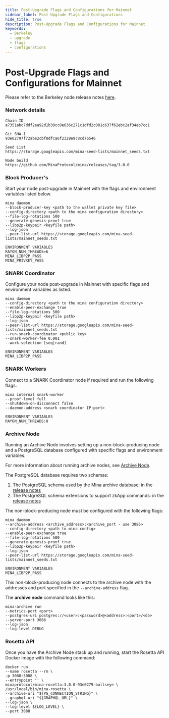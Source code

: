 ```yaml
---
title: Post-Upgrade Flags and Configurations for Mainnet
sidebar_label: Post-Upgrade Flags and Configurations
hide_title: true
description: Post-Upgrade Flags and Configurations for Mainnet
keywords:
  - Berkeley
  - upgrade
  - flags
  - configurations
---
```


# Post-Upgrade Flags and Configurations for Mainnet

Please refer to the Berkeley node release notes [here](https://github.com/MinaProtocol/mina/releases/tag/3.0.0).

### Network details

```
Chain ID
a7351abc7ddf2ea92d1b38cc8e636c271c1dfd2c081c637f62ebc2af34eb7cc1

Git SHA-1
93e02797f72abe2cbf8dfca6f2328e9c8cd76546

Seed List
https://storage.googleapis.com/mina-seed-lists/mainnet_seeds.txt

Node build
https://github.com/MinaProtocol/mina/releases/tag/3.0.0
```

### Block Producer's

Start your node post-upgrade in Mainnet with the flags and environment variables listed below.

```
mina daemon
--block-producer-key <path to the wallet private key file>
--config-directory <path to the mina configuration directory>
--file-log-rotations 500
--generate-genesis-proof true
--libp2p-keypair <keyfile path>
--log-json
--peer-list-url https://storage.googleapis.com/mina-seed-lists/mainnet_seeds.txt

ENVIRONMENT VARIABLES
RAYON_NUM_THREADS=6
MINA_LIBP2P_PASS
MINA_PRIVKEY_PASS
```

### SNARK Coordinator
Configure your node post-upgrade in Mainnet with specific flags and environment variables as listed.

```
mina daemon
--config-directory <path to the mina configuration directory>
--enable-peer-exchange true
--file-log-rotations 500
--libp2p-keypair <keyfile path>
--log-json
--peer-list-url https://storage.googleapis.com/mina-seed-lists/mainnet_seeds.txt
--run-snark-coordinator <public key>
--snark-worker-fee 0.001
--work-selection [seq|rand]

ENVIRONMENT VARIABLES
MINA_LIBP2P_PASS
```

### SNARK Workers
Connect to a SNARK Coordinator node if required and run the following flags.
```
mina internal snark-worker
--proof-level full
--shutdown-on-disconnect false
--daemon-address <snark coordinator IP:port>

ENVIRONMENT VARIABLES
RAYON_NUM_THREADS:8
```

### Archive Node
Running an Archive Node involves setting up a non-block-producing node and a PostgreSQL database configured with specific flags and environment variables.

For more information about running archive nodes, see [Archive Node](/node-operators/archive-node).

The PostgreSQL database requires two schemas:
1. The PostgreSQL schema used by the Mina archive database: in the [release notes](https://github.com/MinaProtocol/mina/releases/tag/3.0.0)
2. The PostgreSQL schema extensions to support zkApp commands: in the [release notes](https://github.com/MinaProtocol/mina/releases/tag/3.0.0)

The non-block-producing node must be configured with the following flags:
```
mina daemon
--archive-address <archive_address>:<archive_port - use 3086>
--config-directory <path to mina config>
--enable-peer-exchange true
--file-log-rotations 500
--generate-genesis-proof true
--libp2p-keypair <keyfile path>
--log-json
--peer-list-url https://storage.googleapis.com/mina-seed-lists/mainnet_seeds.txt

ENVIRONMENT VARIABLES
MINA_LIBP2P_PASS
```

This non-block-producing node connects to the archive node with the addresses and port specified in the `--archive-address` flag.

The **archive node** command looks like this:

```
mina-archive run
--metrics-port <port>
--postgres-uri postgres://<user>:<password>@<address>:<port>/<db>
--server-port 3086
--log-json
--log-level DEBUG
```

### Rosetta API
Once you have the Archive Node stack up and running, start the Rosetta API Docker image with the following command:

```
docker run
--name rosetta --rm \
-p 3088:3088 \
--entrypoint '' \
minaprotocol/mina-rosetta:3.0.0-93e0279-bullseye \
/usr/local/bin/mina-rosetta \
--archive-uri "${PG_CONNECTION_STRING}" \
--graphql-uri "${GRAPHQL_URL}" \
--log-json \
--log-level ${LOG_LEVEL} \
--port 3088
```
